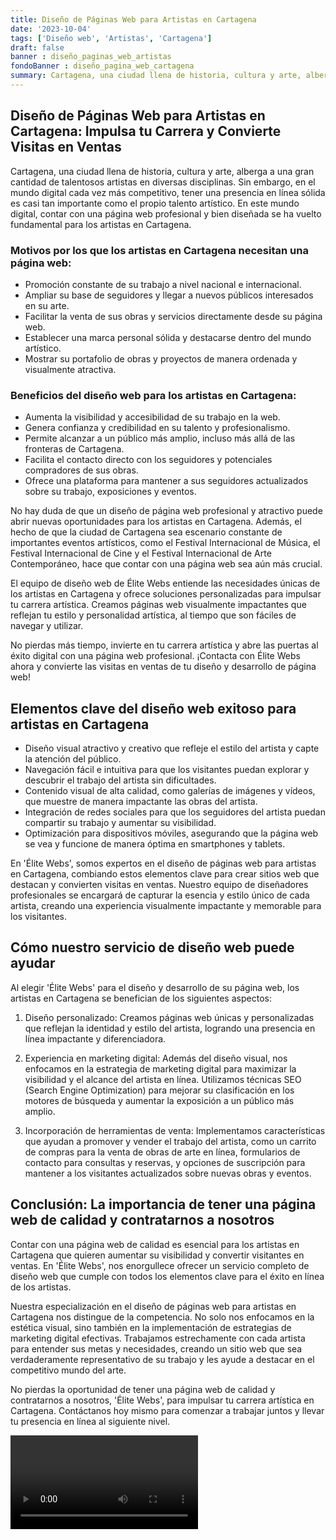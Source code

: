 ```yaml
---
title: Diseño de Páginas Web para Artistas en Cartagena
date: '2023-10-04'
tags: ['Diseño web', 'Artistas', 'Cartagena']
draft: false
banner : diseño_paginas_web_artistas
fondoBanner : diseño_pagina_web_cartagena
summary: Cartagena, una ciudad llena de historia, cultura y arte, alberga a una gran cantidad de talentosos artistas en diversas disciplinas. Sin embargo, en el mundo digital cada vez más competitivo, tener una presencia en línea sólida es casi tan importante como el propio talento artístico. En este mundo digital, contar con una página web profesional y bien diseñada se ha vuelto fundamental para los artistas en Cartagena.
---
```


## Diseño de Páginas Web para Artistas en Cartagena: Impulsa tu Carrera y Convierte Visitas en Ventas

Cartagena, una ciudad llena de historia, cultura y arte, alberga a una gran cantidad de talentosos artistas en diversas disciplinas. Sin embargo, en el mundo digital cada vez más competitivo, tener una presencia en línea sólida es casi tan importante como el propio talento artístico. En este mundo digital, contar con una página web profesional y bien diseñada se ha vuelto fundamental para los artistas en Cartagena.

### Motivos por los que los artistas en Cartagena necesitan una página web:

- Promoción constante de su trabajo a nivel nacional e internacional.
- Ampliar su base de seguidores y llegar a nuevos públicos interesados en su arte.
- Facilitar la venta de sus obras y servicios directamente desde su página web.
- Establecer una marca personal sólida y destacarse dentro del mundo artístico.
- Mostrar su portafolio de obras y proyectos de manera ordenada y visualmente atractiva.

### Beneficios del diseño web para los artistas en Cartagena:

- Aumenta la visibilidad y accesibilidad de su trabajo en la web.
- Genera confianza y credibilidad en su talento y profesionalismo.
- Permite alcanzar a un público más amplio, incluso más allá de las fronteras de Cartagena.
- Facilita el contacto directo con los seguidores y potenciales compradores de sus obras.
- Ofrece una plataforma para mantener a sus seguidores actualizados sobre su trabajo, exposiciones y eventos.

No hay duda de que un diseño de página web profesional y atractivo puede abrir nuevas oportunidades para los artistas en Cartagena. Además, el hecho de que la ciudad de Cartagena sea escenario constante de importantes eventos artísticos, como el Festival Internacional de Música, el Festival Internacional de Cine y el Festival Internacional de Arte Contemporáneo, hace que contar con una página web sea aún más crucial.

El equipo de diseño web de Élite Webs entiende las necesidades únicas de los artistas en Cartagena y ofrece soluciones personalizadas para impulsar tu carrera artística. Creamos páginas web visualmente impactantes que reflejan tu estilo y personalidad artística, al tiempo que son fáciles de navegar y utilizar.

No pierdas más tiempo, invierte en tu carrera artística y abre las puertas al éxito digital con una página web profesional. ¡Contacta con Élite Webs ahora y convierte las visitas en ventas de tu diseño y desarrollo de página web!

<GifSeo />

<Cta />

## Elementos clave del diseño web exitoso para artistas en Cartagena

- Diseño visual atractivo y creativo que refleje el estilo del artista y capte la atención del público.
- Navegación fácil e intuitiva para que los visitantes puedan explorar y descubrir el trabajo del artista sin dificultades.
- Contenido visual de alta calidad, como galerías de imágenes y vídeos, que muestre de manera impactante las obras del artista.
- Integración de redes sociales para que los seguidores del artista puedan compartir su trabajo y aumentar su visibilidad.
- Optimización para dispositivos móviles, asegurando que la página web se vea y funcione de manera óptima en smartphones y tablets.

En 'Élite Webs', somos expertos en el diseño de páginas web para artistas en Cartagena, combiando estos elementos clave para crear sitios web que destacan y convierten visitas en ventas. Nuestro equipo de diseñadores profesionales se encargará de capturar la esencia y estilo único de cada artista, creando una experiencia visualmente impactante y memorable para los visitantes.

## Cómo nuestro servicio de diseño web puede ayudar

Al elegir 'Élite Webs' para el diseño y desarrollo de su página web, los artistas en Cartagena se benefician de los siguientes aspectos:

1. Diseño personalizado: Creamos páginas web únicas y personalizadas que reflejan la identidad y estilo del artista, logrando una presencia en línea impactante y diferenciadora.

2. Experiencia en marketing digital: Además del diseño visual, nos enfocamos en la estrategia de marketing digital para maximizar la visibilidad y el alcance del artista en línea. Utilizamos técnicas SEO (Search Engine Optimization) para mejorar su clasificación en los motores de búsqueda y aumentar la exposición a un público más amplio.

3. Incorporación de herramientas de venta: Implementamos características que ayudan a promover y vender el trabajo del artista, como un carrito de compras para la venta de obras de arte en línea, formularios de contacto para consultas y reservas, y opciones de suscripción para mantener a los visitantes actualizados sobre nuevas obras y eventos.

## Conclusión: La importancia de tener una página web de calidad y contratarnos a nosotros

Contar con una página web de calidad es esencial para los artistas en Cartagena que quieren aumentar su visibilidad y convertir visitantes en ventas. En 'Élite Webs', nos enorgullece ofrecer un servicio completo de diseño web que cumple con todos los elementos clave para el éxito en línea de los artistas.

Nuestra especialización en el diseño de páginas web para artistas en Cartagena nos distingue de la competencia. No solo nos enfocamos en la estética visual, sino también en la implementación de estrategias de marketing digital efectivas. Trabajamos estrechamente con cada artista para entender sus metas y necesidades, creando un sitio web que sea verdaderamente representativo de su trabajo y les ayude a destacar en el competitivo mundo del arte.

No pierdas la oportunidad de tener una página web de calidad y contratarnos a nosotros, 'Élite Webs', para impulsar tu carrera artística en Cartagena. Contáctanos hoy mismo para comenzar a trabajar juntos y llevar tu presencia en línea al siguiente nivel.

<Video />

<CtaBot job='Artistas' city='Cartagena'/>

<Gmaps query='Cartagena+españa+maps' />